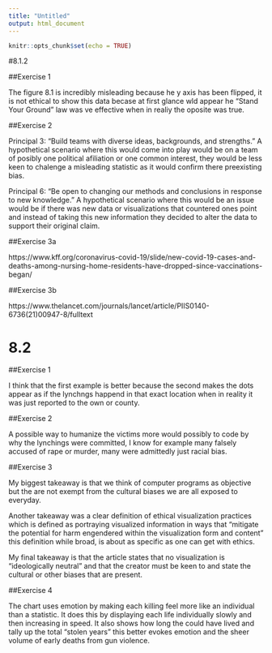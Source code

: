 ```yaml
---
title: "Untitled"
output: html_document
---
```


```r
knitr::opts_chunk$set(echo = TRUE)
```

#8.1.2

##Exercise 1

The figure 8.1 is incredibly misleading because he y axis has been flipped, it is not ethical to show this data becase at first glance  wld appear he "Stand Your Ground" law was ve effective when in realiy the oposite was true.

##Exercise 2

Principal 3: "Build teams with diverse ideas, backgrounds, and strengths."
A hypothetical scenario where this would come into play would be on a team of posibly one political afiliation or one common interest, they would be less keen to chalenge a misleading statistic as it would confirm there preexisting bias.

Principal 6: "Be open to changing our methods and conclusions in response to new knowledge."
A hypothetical scenario where this would be an issue would be if there was new data or visualizations that countered ones point and instead of taking this new information they decided to alter the data to support their original claim.

##Exercise 3a

https://www.kff.org/coronavirus-covid-19/slide/new-covid-19-cases-and-deaths-among-nursing-home-residents-have-dropped-since-vaccinations-began/

##Exercise 3b

https://www.thelancet.com/journals/lancet/article/PIIS0140-6736(21)00947-8/fulltext

# 8.2

##Exercise 1

I think that the first example is better because the second makes the dots appear as if the lynchngs happend in that exact location when in reality it was just reported to the own or county.

##Exercise 2 

A possible way to humanize the victims more would possibly to code by why the lynchings were committed, I know for example many falsely accused of rape or murder, many were admittedly just racial bias.

##Exercise 3

My biggest takeaway is that we think of computer programs as objective but the are not exempt from the cultural biases we are all exposed to everyday.

Another takeaway was a clear definition of ethical visualization practices which is defined as portraying visualized information in ways that "mitigate the potential for harm engendered within the visualization form and content" this definition while broad, is about as specific as one can get with ethics.

My final takeaway is that the article states that no visualization is "ideologically neutral" and that the creator must be keen to and state the cultural or other biases that are present.

##Exercise 4

The chart uses emotion by making each killing feel more like an individual than a statistic. It does this by displaying each life individually slowly and then increasing in speed. It also shows how long the could have lived and tally up the total "stolen years" this better evokes emotion and the sheer volume of early deaths from gun violence.

